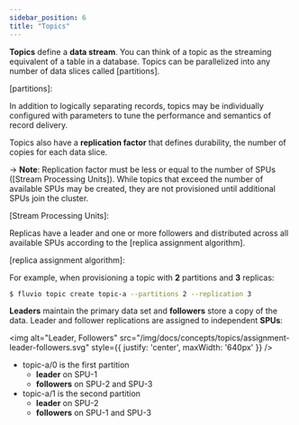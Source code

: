 ```yaml
---
sidebar_position: 6
title: "Topics"
---
```


**Topics** define a **data stream**. You can think of a topic as the streaming equivalent of a table in a database. Topics can be parallelized into any number of data slices called [partitions].

[partitions]:

In addition to logically separating records, topics may be individually configured
with parameters to tune the performance and semantics of record delivery.

Topics also have a **replication factor** that defines durability, the number of copies for each data slice.

-> **Note**: Replication factor must be less or equal to the number of SPUs ([Stream Processing Units]).  While topics that exceed the number of available SPUs may be created, they are not provisioned until additional SPUs join the cluster.

[Stream Processing Units]:

Replicas have a leader and one or more followers and distributed across all available SPUs according to the [replica assignment algorithm].

[replica assignment algorithm]:

For example, when provisioning a topic with **2** partitions and **3** replicas:

```bash
$ fluvio topic create topic-a --partitions 2 --replication 3
```

**Leaders** maintain the primary data set and **followers** store a copy of the data. Leader and follower replications are assigned to independent **SPUs**:

<img
  alt="Leader, Followers"
  src="/img/docs/concepts/topics/assignment-leader-followers.svg"
  style={{ justify: 'center', maxWidth: '640px' }}
/>

* topic-a/0 is the first partition
    * **leader** on SPU-1
    * **followers** on SPU-2 and SPU-3
* topic-a/1 is the second partition
    * **leader** on SPU-2
    * **followers** on SPU-1 and SPU-3
